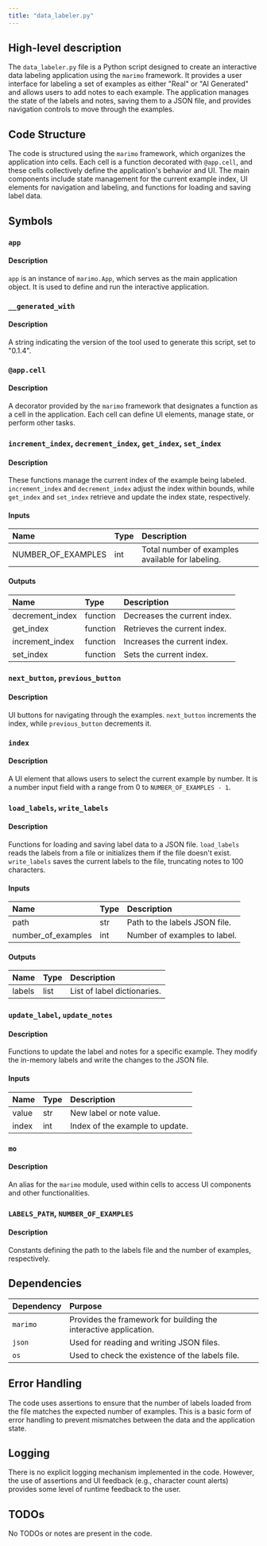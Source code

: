 ```yaml
---
title: "data_labeler.py"
---
```


## High-level description

The `data_labeler.py` file is a Python script designed to create an interactive data labeling application using the `marimo` framework. It provides a user interface for labeling a set of examples as either "Real" or "AI Generated" and allows users to add notes to each example. The application manages the state of the labels and notes, saving them to a JSON file, and provides navigation controls to move through the examples.

## Code Structure

The code is structured using the `marimo` framework, which organizes the application into cells. Each cell is a function decorated with `@app.cell`, and these cells collectively define the application's behavior and UI. The main components include state management for the current example index, UI elements for navigation and labeling, and functions for loading and saving label data.

## Symbols

### `app`
#### Description
`app` is an instance of `marimo.App`, which serves as the main application object. It is used to define and run the interactive application.

### `__generated_with`
#### Description
A string indicating the version of the tool used to generate this script, set to "0.1.4".

### `@app.cell`
#### Description
A decorator provided by the `marimo` framework that designates a function as a cell in the application. Each cell can define UI elements, manage state, or perform other tasks.

### `increment_index`, `decrement_index`, `get_index`, `set_index`
#### Description
These functions manage the current index of the example being labeled. `increment_index` and `decrement_index` adjust the index within bounds, while `get_index` and `set_index` retrieve and update the index state, respectively.

#### Inputs
| Name | Type | Description |
|:-----|:-----|:------------|
| NUMBER_OF_EXAMPLES | int | Total number of examples available for labeling. |

#### Outputs
| Name | Type | Description |
|:-----|:-----|:------------|
| decrement_index | function | Decreases the current index. |
| get_index | function | Retrieves the current index. |
| increment_index | function | Increases the current index. |
| set_index | function | Sets the current index. |

### `next_button`, `previous_button`
#### Description
UI buttons for navigating through the examples. `next_button` increments the index, while `previous_button` decrements it.

### `index`
#### Description
A UI element that allows users to select the current example by number. It is a number input field with a range from 0 to `NUMBER_OF_EXAMPLES - 1`.

### `load_labels`, `write_labels`
#### Description
Functions for loading and saving label data to a JSON file. `load_labels` reads the labels from a file or initializes them if the file doesn't exist. `write_labels` saves the current labels to the file, truncating notes to 100 characters.

#### Inputs
| Name | Type | Description |
|:-----|:-----|:------------|
| path | str | Path to the labels JSON file. |
| number_of_examples | int | Number of examples to label. |

#### Outputs
| Name | Type | Description |
|:-----|:-----|:------------|
| labels | list | List of label dictionaries. |

### `update_label`, `update_notes`
#### Description
Functions to update the label and notes for a specific example. They modify the in-memory labels and write the changes to the JSON file.

#### Inputs
| Name | Type | Description |
|:-----|:-----|:------------|
| value | str | New label or note value. |
| index | int | Index of the example to update. |

### `mo`
#### Description
An alias for the `marimo` module, used within cells to access UI components and other functionalities.

### `LABELS_PATH`, `NUMBER_OF_EXAMPLES`
#### Description
Constants defining the path to the labels file and the number of examples, respectively.

## Dependencies

| Dependency | Purpose |
|:-----------|:--------|
| `marimo` | Provides the framework for building the interactive application. |
| `json` | Used for reading and writing JSON files. |
| `os` | Used to check the existence of the labels file. |

## Error Handling

The code uses assertions to ensure that the number of labels loaded from the file matches the expected number of examples. This is a basic form of error handling to prevent mismatches between the data and the application state.

## Logging

There is no explicit logging mechanism implemented in the code. However, the use of assertions and UI feedback (e.g., character count alerts) provides some level of runtime feedback to the user.

## TODOs

No TODOs or notes are present in the code.